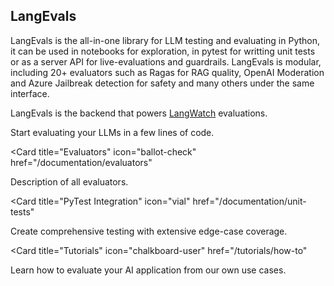 ## LangEvals

LangEvals is the all-in-one library for LLM testing and evaluating in Python, it can be used in notebooks for exploration, in pytest for writting unit tests or as a server API for live-evaluations and guardrails. 
LangEvals is modular, including 20+ evaluators such as Ragas for RAG quality, OpenAI Moderation and Azure Jailbreak detection for safety and many others under the same interface.

LangEvals is the backend that powers [LangWatch](https://github.com/langwatch/langwatch) evaluations.

<CardGroup>

<Card title="Getting Started" icon="stars" href="/documentation/getting-started">
  Start evaluating your LLMs in a few lines of code.
</Card>

<Card
  title="Evaluators"
  icon="ballot-check"
  href="/documentation/evaluators"
>
  Description of all evaluators.
</Card>

<Card
  title="PyTest Integration"
  icon="vial"
  href="/documentation/unit-tests"
>
  Create comprehensive testing with extensive edge-case coverage.
</Card>

<Card
  title="Tutorials"
  icon="chalkboard-user"
  href="/tutorials/how-to"
>
  Learn how to evaluate your AI application from our own use cases.
</Card>

</CardGroup>